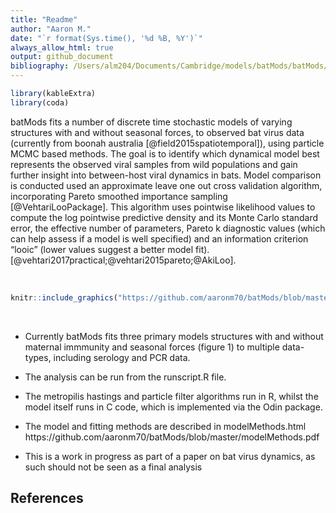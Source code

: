 ```yaml
---
title: "Readme"
author: "Aaron M."
date: "`r format(Sys.time(), '%d %B, %Y')`"
always_allow_html: true
output: github_document
bibliography: /Users/alm204/Documents/Cambridge/models/batMods/batMods/batBib.bib
---
```


```r
library(kableExtra)
library(coda)
```


batMods fits a number of discrete time stochastic models of varying structures with and without seasonal forces, to observed bat virus data (currently from boonah australia [@field2015spatiotemporal]), using particle MCMC based methods. The goal is to identify which dynamical model best represents the observed viral samples from wild populations and gain further insight into between-host viral dynamics in bats. 
Model comparison is conducted used an approximate leave one out cross validation algorithm, incorporating Pareto smoothed importance sampling [@VehtariLooPackage]. This algorithm uses pointwise likelihood values to compute the log pointwise predictive density and its  Monte Carlo standard error, the effective number of parameters, Pareto k diagnostic values (which can help assess if a model is well specified) and an information criterion "looic" (lower values suggest a better model fit).  [@vehtari2017practical;@vehtari2015pareto;@AkiLoo].


<br>

```r
knitr::include_graphics("https://github.com/aaronm70/batMods/blob/master/figures/adultMod-Paper.png?raw=true")
```

<br>

- Currently batMods fits three primary models structures with and without maternal immmunity and seasonal forces (figure 1) to multiple data-types, including serology and PCR data. 

 - The analysis can be run from the runscript.R file.

 - The metropilis hastings and particle filter algorithms run in R, whilst the model itself runs in C code, which is implemented via the Odin package. 

 - The model and fitting methods are described in modelMethods.html 
https://github.com/aaronm70/batMods/blob/master/modelMethods.pdf

 - This is a work in progress as part of a paper on bat virus dynamics, as such should not be seen as a final analysis 
<br>

## References

